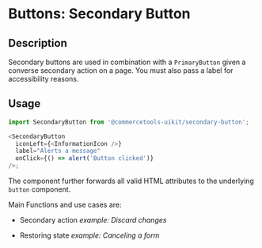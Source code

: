 

<Meta of={SecondaryButtonStories} />

# Buttons: Secondary Button

## Description

Secondary buttons are used in combination with a `PrimaryButton` given a
converse secondary action on a page. You must also pass a label for
accessibility reasons.

## Usage

```js
import SecondaryButton from '@commercetools-uikit/secondary-button';

<SecondaryButton
  iconLeft={<InformationIcon />}
  label="Alerts a message"
  onClick={() => alert('Button clicked')}
/>;
```

The component further forwards all valid HTML attributes to the underlying `button` component.

Main Functions and use cases are:

- Secondary action _example: Discard changes_

- Restoring state _example: Canceling a form_

<Canvas of={SecondaryButtonStories.Default} />
